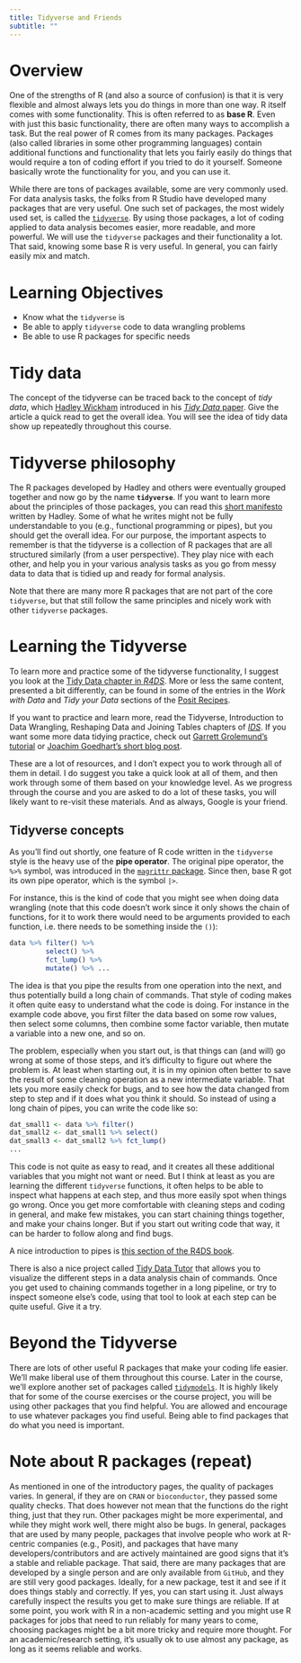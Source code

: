 ```yaml
---
title: Tidyverse and Friends 
subtitle: ""
---
```


# Overview

One of the strengths of R (and also a source of confusion) is that it is
very flexible and almost always lets you do things in more than one way.
R itself comes with some functionality. This is often referred to as
**base R**. Even with just this basic functionality, there are often many
ways to accomplish a task. But the real power of R comes from its many
packages. Packages (also called libraries in some other programming
languages) contain additional functions and functionality that lets you
fairly easily do things that would require a ton of coding effort if you
tried to do it yourself. Someone basically wrote the functionality for
you, and you can use it.

While there are tons of packages available, some are very commonly used.
For data analysis tasks, the folks from R Studio have developed many
packages that are very useful. One such set of packages, the most widely
used set, is called the [`tidyverse`](https://www.tidyverse.org/). By
using those packages, a lot of coding applied to data analysis becomes
easier, more readable, and more powerful. We will use the `tidyverse`
packages and their functionality a lot. That said, knowing some base R
is very useful. In general, you can fairly easily mix and match.

# Learning Objectives

-   Know what the `tidyverse` is
-   Be able to apply `tidyverse` code to data wrangling problems
-   Be able to use R packages for specific needs

# Tidy data

The concept of the tidyverse can be traced back to the concept of *tidy data*, which [Hadley Wickham](http://hadley.nz/) introduced in his [*Tidy Data* paper](https://www.jstatsoft.org/article/view/v059i10/).
Give the article a quick read to get the overall idea. You will see the idea of tidy data show up repeatedly throughout this course.


# Tidyverse philosophy

The R packages developed by Hadley and others were eventually grouped
together and now go by the name **`tidyverse`**. If you want to learn
more about the principles of those packages, you can read this [short
manifesto](https://tidyverse.tidyverse.org/articles/manifesto.html)
written by Hadley. Some of what he writes might not be fully
understandable to you (e.g., functional programming or pipes), but
you should get the overall idea. For our purpose, the important aspects to
remember is that the tidyverse is a collection of R packages that are
all structured similarly (from a user perspective). They play nice with each
other, and help you in your various analysis tasks as you go from messy
data to data that is tidied up and ready for formal analysis.

Note that there are many more R packages that are not part of the core
`tidyverse`, but that still follow the same principles and nicely work
with other `tidyverse` packages.

# Learning the Tidyverse

To learn more and practice some of the tidyverse functionality, I
suggest you look at the [Tidy Data chapter in *R4DS*](https://r4ds.hadley.nz/data-tidy.html). 
More or less the same content, presented a bit differently, can be found in some of the entries in the *Work with Data* and *Tidy your Data* sections of the [Posit Recipes](https://posit.cloud/learn/recipes).  

If you want to practice and learn more,
read the Tidyverse, Introduction to Data Wrangling, Reshaping Data and
Joining Tables chapters of [*IDS*](https://rafalab.github.io/dsbook/).
If you want some more data tidying practice, check out [Garrett
Grolemund's tutorial](http://garrettgman.github.io/tidying/) or [Joachim
Goedhart's short blog
post](https://thenode.biologists.com/converting-excellent-spreadsheets-tidy-data/education/).

These are a lot of resources, and I don't expect you to work through all
of them in detail. I do suggest you take a quick look at all of them,
and then work through some of them based on your knowledge level. As we
progress through the course and you are asked to do a lot of these
tasks, you will likely want to re-visit these materials. And as always,
Google is your friend.

## Tidyverse concepts

As you'll find out shortly, one feature of R code written in the `tidyverse` style is the heavy use of the **pipe operator**. The original pipe operator, the `%>%` symbol, was introduced in the [`magrittr` package](https://magrittr.tidyverse.org/). Since then, base R got its own pipe operator, which is the symbol `|>`. 

For instance, this is the kind of code that you might see when doing data
wrangling (note that this code doesn't work since it only shows the
chain of functions, for it to work there would need to be arguments
provided to each function, i.e. there needs to be something inside the
`()`):

```r
data %>% filter() %>% 
         select() %>%
         fct_lump() %>%
         mutate() %>% ...
```


The idea is that you pipe the results from one operation into the next,
and thus potentially build a long chain of commands. That style of
coding makes it often quite easy to understand what the code is doing.
For instance in the example code above, you first filter the data based
on some row values, then select some columns, then combine some factor
variable, then mutate a variable into a new one, and so on.

The problem, especially when you start out, is that things can (and
will) go wrong at some of those steps, and it's difficulty to figure out
where the problem is. At least when starting out, it is in my opinion
often better to save the result of some cleaning operation as a new
intermediate variable. That lets you more easily check for bugs, and to
see how the data changed from step to step and if it does what you think
it should. So instead of using a long chain of pipes, you can write the
code like so:

```r
dat_small1 <- data %>% filter()
dat_small2 <- dat_small1 %>% select()
dat_small3 <- dat_small2 %>% fct_lump()
...
```

This code is not quite as easy to read, and it creates all these
additional variables that you might not want or need. But I think at
least as you are learning the different `tidyverse` functions, it often
helps to be able to inspect what happens at each step, and thus more
easily spot when things go wrong. Once you get more comfortable with
cleaning steps and coding in general, and make few mistakes, you can
start chaining things together, and make your chains longer. But if you start out writing code that
way, it can be harder to follow along and find bugs.

A nice introduction to pipes is [this section of the R4DS book](https://r4ds.hadley.nz/workflow-style.html#sec-pipes).

There is also a nice project called [Tidy Data
Tutor](https://tidydatatutor.com/) that allows you to visualize the
different steps in a data analysis chain of commands. Once you get used
to chaining commands together in a long pipeline, or try to inspect
someone else's code, using that tool to look at each step can be quite
useful. Give it a try.


# Beyond the Tidyverse

There are lots of other useful R packages that make your coding life
easier. We'll make liberal use of them throughout this course. Later in
the course, we'll explore another set of packages called
[`tidymodels`](https://www.tidymodels.org/). It is highly likely that
for some of the course exercises or the course project, you will be
using other packages that you find helpful. You are allowed and
encourage to use whatever packages you find useful. Being able to find
packages that do what you need is important.

# Note about R packages (repeat)

As mentioned in one of the introductory pages, the quality of packages
varies. In general, if they are on `CRAN` or `bioconductor`, they passed
some quality checks. That does however not mean that the functions do
the right thing, just that they run. Other packages might be more
experimental, and while they might work well, there might also be bugs.
In general, packages that are used by many people, packages that involve
people who work at R-centric companies (e.g., Posit), and packages that
have many developers/contributors and are actively maintained are good
signs that it's a stable and reliable package. That said, there are many
packages that are developed by a single person and are only available
from `GitHub`, and they are still very good packages. Ideally, for a new
package, test it and see if it does things stably and correctly. If yes,
you can start using it. Just always carefully inspect the results you
get to make sure things are reliable. If at some point, you work with R
in a non-academic setting and you might use R packages for jobs that
need to run reliably for many years to come, choosing packages might be
a bit more tricky and require more thought. For an academic/research
setting, it's usually ok to use almost any package, as long as it seems
reliable and works.
